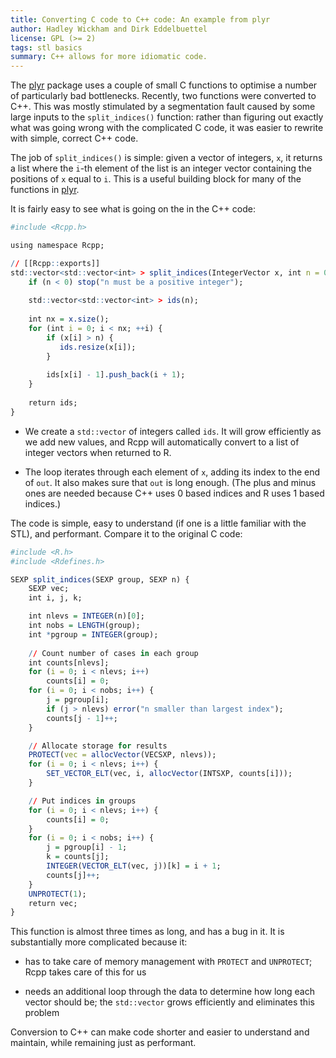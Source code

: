 ```yaml
---
title: Converting C code to C++ code: An example from plyr
author: Hadley Wickham and Dirk Eddelbuettel
license: GPL (>= 2)
tags: stl basics
summary: C++ allows for more idiomatic code.
---
```


The [plyr](http://cran.r-project.org/package=plyr) package uses a couple of 
small C functions to optimise a number of particularly bad bottlenecks. 
Recently, two functions were converted to C++. This was mostly stimulated by a 
segmentation fault caused by some large inputs to the `split_indices()` 
function: rather than figuring out exactly what was going wrong with the 
complicated C code, it was easier to rewrite with simple, correct C++ code.

The job of `split_indices()` is simple: given a vector of integers, `x`,
it returns a list where the `i`-th element of the list is an integer vector
containing the positions of `x` equal to `i`. This is a useful building block
for many of the functions in [plyr](http://cran.r-project.org/package=plyr).

It is fairly easy to see what is going on the in the C++ code:

```r
#include <Rcpp.h>

using namespace Rcpp;

// [[Rcpp::exports]]
std::vector<std::vector<int> > split_indices(IntegerVector x, int n = 0) {
    if (n < 0) stop("n must be a positive integer");
  
    std::vector<std::vector<int> > ids(n);
  
    int nx = x.size();
    for (int i = 0; i < nx; ++i) {
        if (x[i] > n) {
           ids.resize(x[i]);
        }
    
        ids[x[i] - 1].push_back(i + 1);
    }
  
    return ids;
}
```

* We create a `std::vector` of integers called `ids`. It will grow
efficiently as we add new values, and Rcpp will automatically convert to a
list of integer vectors when returned to R. 

* The loop iterates through each element of `x`, adding its index to the end
of `out`. It also makes sure that `out` is long enough. (The plus and minus
ones are needed because C++ uses 0 based indices and R uses 1 based
indices.)

The code is simple, easy to understand (if one is a little familiar with
the STL), and performant.  Compare it to the original C code:

```r
#include <R.h>
#include <Rdefines.h>

SEXP split_indices(SEXP group, SEXP n) {
    SEXP vec;
    int i, j, k;

    int nlevs = INTEGER(n)[0];
    int nobs = LENGTH(group);  
    int *pgroup = INTEGER(group);
  
    // Count number of cases in each group
    int counts[nlevs];
    for (i = 0; i < nlevs; i++)
        counts[i] = 0;
    for (i = 0; i < nobs; i++) {
        j = pgroup[i];
        if (j > nlevs) error("n smaller than largest index");
        counts[j - 1]++;
    }

    // Allocate storage for results
    PROTECT(vec = allocVector(VECSXP, nlevs));
    for (i = 0; i < nlevs; i++) {
        SET_VECTOR_ELT(vec, i, allocVector(INTSXP, counts[i]));
    }

    // Put indices in groups
    for (i = 0; i < nlevs; i++) {
        counts[i] = 0;
    }
    for (i = 0; i < nobs; i++) {
        j = pgroup[i] - 1;
        k = counts[j];
        INTEGER(VECTOR_ELT(vec, j))[k] = i + 1;
        counts[j]++;
    }
    UNPROTECT(1);
    return vec;
}
```

This function is almost three times as long, and has a bug in it.  It is
substantially more complicated because it:

* has to take care of memory management with `PROTECT` and `UNPROTECT`;
  Rcpp takes care of this for us

* needs an additional loop through the data to determine how long each
  vector should be; the `std::vector` grows efficiently and eliminates this
  problem

Conversion to C++ can make code shorter and easier to understand and maintain,
while remaining just as performant.
